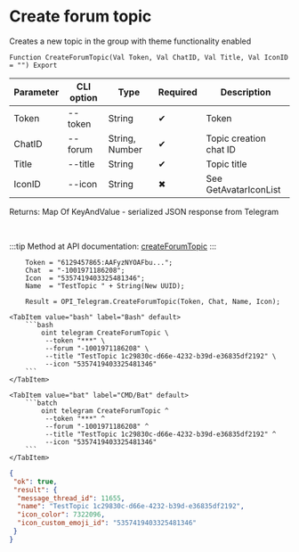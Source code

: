 ﻿---
sidebar_position: 2
description: Create forum topic and other functions to work with Telegram in the Open Integration Package, a free open-source integration library for 1C:Enterprise 8, OneScript and CLI
keywords: [1C, 1С, 1С:Enterprise, 1С:Enterprise 8.3, API, Integration, Services, Exchange, OneScript, CLI, Telegram]
---


# Create forum topic
 Creates a new topic in the group with theme functionality enabled



`Function CreateForumTopic(Val Token, Val ChatID, Val Title, Val IconID = "") Export`

  | Parameter | CLI option | Type | Required | Description |
  |-|-|-|-|-|
  | Token | --token | String | &#x2714; | Token |
  | ChatID | --forum | String, Number | &#x2714; | Topic creation chat ID |
  | Title | --title | String | &#x2714; | Topic title |
  | IconID | --icon | String | &#x2716; | See GetAvatarIconList |

  
  Returns:  Map Of KeyAndValue - serialized JSON response from Telegram

<br/>

:::tip
Method at API documentation: [createForumTopic](https://core.telegram.org/bots/api#createforumtopic)
:::
<br/>


```bsl title="1C:Enterprise/OneScript code example"
    Token = "6129457865:AAFyzNYOAFbu...";
    Chat  = "-1001971186208";
    Icon  = "5357419403325481346";
    Name  = "TestTopic " + String(New UUID);

    Result = OPI_Telegram.CreateForumTopic(Token, Chat, Name, Icon);
```
 

 <Tabs>
  
    <TabItem value="bash" label="Bash" default>
        ```bash
            oint telegram CreateForumTopic \
             --token "***" \
             --forum "-1001971186208" \
             --title "TestTopic 1c29830c-d66e-4232-b39d-e36835df2192" \
             --icon "5357419403325481346"
        ```
    </TabItem>
  
    <TabItem value="bat" label="CMD/Bat" default>
        ```batch
            oint telegram CreateForumTopic ^
             --token "***" ^
             --forum "-1001971186208" ^
             --title "TestTopic 1c29830c-d66e-4232-b39d-e36835df2192" ^
             --icon "5357419403325481346"
        ```
    </TabItem>
</Tabs>


```json title="Result"
{
 "ok": true,
 "result": {
  "message_thread_id": 11655,
  "name": "TestTopic 1c29830c-d66e-4232-b39d-e36835df2192",
  "icon_color": 7322096,
  "icon_custom_emoji_id": "5357419403325481346"
 }
}
```
